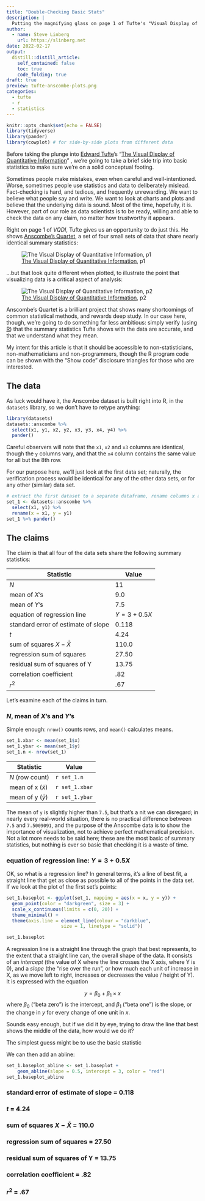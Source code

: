 ```yaml
---
title: "Double-Checking Basic Stats"
description: |
  Putting the magnifying glass on page 1 of Tufte's "Visual Display of Quatitative Information".
author:
  - name: Steve Linberg
    url: https://slinberg.net
date: 2022-02-17
output:
  distill::distill_article:
    self_contained: false
    toc: true
    code_folding: true
draft: true
preview: tufte-anscombe-plots.png
categories:
  - tufte
  - r
  - statistics
---
```



```r
knitr::opts_chunk$set(echo = FALSE)
library(tidyverse)
library(pander)
library(cowplot) # for side-by-side plots from different data
```

Before taking the plunge into [Edward Tufte](https://www.edwardtufte.com)'s "[The Visual Display of Quantitative Information](https://www.edwardtufte.com/tufte/books_vdqi)" , we're going to take a brief side trip into basic statistics to make sure we're on a solid conceptual footing.

Sometimes people make mistakes, even when careful and well-intentioned. Worse, sometimes people use statistics and data to deliberately mislead. Fact-checking is hard, and tedious, and frequently unrewarding. We want to believe what people say and write. We want to look at charts and plots and believe that the underlying data is sound. Most of the time, hopefully, it is. However, part of our role as data scientists is to be ready, willing and able to check the data on any claim, no matter how trustworthy it appears. 

Right on page 1 of *VQDI*, Tufte gives us an opportunity to do just this. He shows [Anscombe's Quartet](https://en.wikipedia.org/wiki/Anscombe%27s_quartet), a set of four small sets of data that share nearly identical summary statistics:


![[The Visual Display of Quantitative Information](https://www.edwardtufte.com/tufte/books_vdqi), p1](tufte-anscombe-data.png)

...but that look quite different when plotted, to illustrate the point that visualizing data is a critical aspect of analysis:

![[The Visual Display of Quantitative Information](https://www.edwardtufte.com/tufte/books_vdqi), p2](tufte-anscombe-plots.png)

Anscombe's Quartet is a brilliant project that shows many shortcomings of common statistical methods, and rewards deep study. In our case here, though, we're going to do something far less ambitious: simply verify (using [R](https://www.r-project.org/)) that the summary statistics Tufte shows with the data are accurate, and that we understand what they mean. 

My intent for this article is that it should be accessible to non-statisticians, non-mathematicians and non-programmers, though the R program code can be shown with the "Show code" disclosure triangles for those who are interested.

## The data

As luck would have it, the Anscombe dataset is built right into R, in the `datasets` library, so we don't have to retype anything:

```r
library(datasets)
datasets::anscombe %>% 
  select(x1, y1, x2, y2, x3, y3, x4, y4) %>%
  pander()
```

<aside>
Careful observers will note that the `x1`, `x2` and `x3` columns are identical, though the `y` columns vary, and that the `x4` column contains the same value for all but the 8th row.
</aside>

For our purpose here, we'll just look at the first data set; naturally, the verification process would be identical for any of the other data sets, or for any other (similar) data set.

```r
# extract the first dataset to a separate dataframe, rename columns x and y
set_1 <- datasets::anscombe %>%
  select(x1, y1) %>%
  rename(x = x1, y = y1)
set_1 %>% pander()
```

## The claims

The claim is that all four of the data sets share the following summary statistics:

|Statistic|Value|
|---|---|
|$N$|11|
|mean of $X$'s|9.0|
|mean of $Y$'s|7.5|
|equation of regression line|$Y = 3 + 0.5X$|
|standard error of estimate of slope|0.118|
|$t$|4.24|
|sum of squares $X - \bar{X}$|110.0|
|regression sum of squares|27.50|
|residual sum of squares of Y|13.75|
|correlation coefficient|.82|
|$r^2$|.67|

Let's examine each of the claims in turn.

### $N$, mean of $X$'s and $Y$'s

Simple enough: `nrow()` counts rows, and `mean()` calculates means. 

```r
set_1.xbar <- mean(set_1$x)
set_1.ybar <- mean(set_1$y)
set_1.n <- nrow(set_1)
```

|Statistic|Value|
|---|---|
|$N$ (row count)|`r set_1.n`|
|mean of x ($\bar{x}$)|`r set_1.xbar`|
|mean of y ($\bar{y}$)|`r set_1.ybar`|

The mean of `y` is slightly higher than `7.5`, but that's a nit we can disregard; in nearly every real-world situation, there is no practical difference between `7.5` and `7.5009091`, and the purpose of the Anscombe data is to show the importance of visualization, not to achieve perfect mathematical precision. Not a lot more needs to be said here; these are the most basic of summary statistics, but nothing is ever so basic that checking it is a waste of time.

### equation of regression line: $Y = 3 + 0.5X$

OK, so what is a regression line? In general terms, it's a line of best fit, a straight line that get as close as possible to all of the points in the data set. If we look at the plot of the first set's points:

```r
set_1.baseplot <- ggplot(set_1, mapping = aes(x = x, y = y)) +
  geom_point(color = "darkgreen", size = 3) +
  scale_x_continuous(limits = c(0, 20)) +
  theme_minimal() +
  theme(axis.line = element_line(colour = "darkblue",
                    size = 1, linetype = "solid"))

set_1.baseplot
```

A regression line is a straight line through the graph that best represents, to the extent that a straight line can, the overall shape of the data. It consists of an *intercept* (the value of X where the line crosses the X axis, where Y is 0), and a *slope* (the "rise over the run", or how much each unit of increase in X, as we move left to right, increases or decreases the value / height of Y). It is expressed with the equation 

$$y = \beta_0 + \beta_1 \times x$$
where $\beta_0$ ("beta zero") is the intercept, and $\beta_1$ ("beta one") is the slope, or the change in $y$ for every change of one unit in $x$.

Sounds easy enough, but if we did it by eye, trying to draw the line that best shows the middle of the data, how would we do it?

The simplest guess might be to use the basic statistic 

We can then add an abline:

```r
set_1.baseplot_abline <- set_1.baseplot +
    geom_abline(slope = 0.5, intercept = 3, color = "red")
set_1.baseplot_abline
```



### standard error of estimate of slope = 0.118
### $t$ = 4.24
### sum of squares $X - \bar{X}$ = 110.0
### regression sum of squares = 27.50
### residual sum of squares of Y = 13.75
### correlation coefficient = .82
### $r^2$ = .67